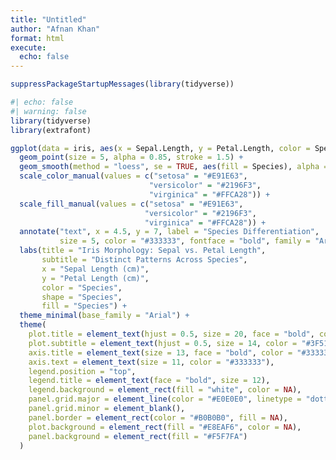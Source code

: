```yaml
---
title: "Untitled"
author: "Afnan Khan"
format: html
execute:
  echo: false
---
```



```r
suppressPackageStartupMessages(library(tidyverse))
```


```r

#| echo: false
#| warning: false
library(tidyverse)
library(extrafont)

ggplot(data = iris, aes(x = Sepal.Length, y = Petal.Length, color = Species, shape = Species)) +
  geom_point(size = 5, alpha = 0.85, stroke = 1.5) +
  geom_smooth(method = "loess", se = TRUE, aes(fill = Species), alpha = 0.15, formula = y ~ x) +
  scale_color_manual(values = c("setosa" = "#E91E63", 
                               "versicolor" = "#2196F3", 
                               "virginica" = "#FFCA28")) +
  scale_fill_manual(values = c("setosa" = "#E91E63", 
                              "versicolor" = "#2196F3", 
                              "virginica" = "#FFCA28")) +
  annotate("text", x = 4.5, y = 7, label = "Species Differentiation", 
           size = 5, color = "#333333", fontface = "bold", family = "Arial") +
  labs(title = "Iris Morphology: Sepal vs. Petal Length",
       subtitle = "Distinct Patterns Across Species",
       x = "Sepal Length (cm)",
       y = "Petal Length (cm)",
       color = "Species",
       shape = "Species",
       fill = "Species") +
  theme_minimal(base_family = "Arial") +
  theme(
    plot.title = element_text(hjust = 0.5, size = 20, face = "bold", color = "#1A237E"),
    plot.subtitle = element_text(hjust = 0.5, size = 14, color = "#3F51B5", margin = margin(b = 12)),
    axis.title = element_text(size = 13, face = "bold", color = "#333333"),
    axis.text = element_text(size = 11, color = "#333333"),
    legend.position = "top",
    legend.title = element_text(face = "bold", size = 12),
    legend.background = element_rect(fill = "white", color = NA),
    panel.grid.major = element_line(color = "#E0E0E0", linetype = "dotted"),
    panel.grid.minor = element_blank(),
    panel.border = element_rect(color = "#B0B0B0", fill = NA),
    plot.background = element_rect(fill = "#E8EAF6", color = NA),
    panel.background = element_rect(fill = "#F5F7FA")
  )

```